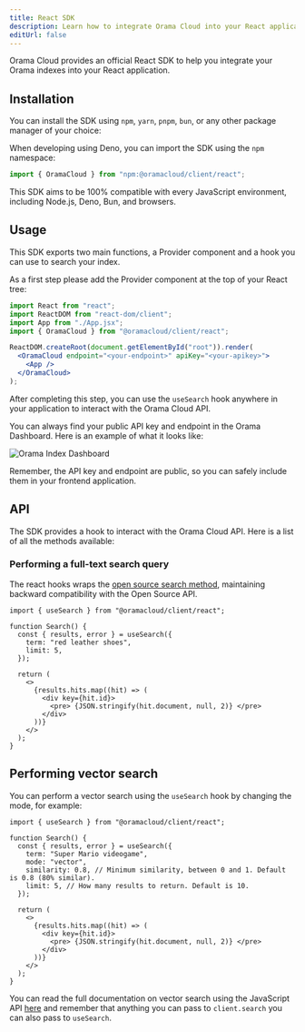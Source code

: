 ```yaml
---
title: React SDK
description: Learn how to integrate Orama Cloud into your React application.
editUrl: false
---
```



Orama Cloud provides an official React SDK to help you integrate your Orama indexes into your React application.

## Installation

You can install the SDK using `npm`, `yarn`, `pnpm`, `bun`, or any other package manager of your choice:

<Install pkg="@oramacloud/client" />

When developing using Deno, you can import the SDK using the `npm` namespace:

```typescript copy
import { OramaCloud } from "npm:@oramacloud/client/react";
```

This SDK aims to be 100% compatible with every JavaScript environment, including Node.js, Deno, Bun, and browsers.

## Usage

This SDK exports two main functions, a Provider component and a hook you can use to search your index.

As a first step please add the Provider component at the top of your React tree:

```jsx
import React from "react";
import ReactDOM from "react-dom/client";
import App from "./App.jsx";
import { OramaCloud } from "@oramacloud/client/react";

ReactDOM.createRoot(document.getElementById("root")).render(
  <OramaCloud endpoint="<your-endpoint>" apiKey="<your-apikey>">
    <App />
  </OramaCloud>
);
```

After completing this step, you can use the `useSearch` hook anywhere in your application to interact with the Orama Cloud API.

You can always find your public API key and endpoint in the Orama Dashboard. Here is an example of what it looks like:

<img
  src='/cloud/guides/javascript-sdk/orama-api-key.png'
  alt='Orama Index Dashboard'
/>

Remember, the API key and endpoint are public, so you can safely include them in your frontend application.

## API

The SDK provides a hook to interact with the Orama Cloud API. Here is a list of all the methods available:

### Performing a full-text search query

The react hooks wraps the [open source search method](/open-source/usage/search/introduction), maintaining backward compatibility with the Open Source API.

```tsx copy
import { useSearch } from "@oramacloud/client/react";

function Search() {
  const { results, error } = useSearch({
    term: "red leather shoes",
    limit: 5,
  });

  return (
    <>
      {results.hits.map((hit) => (
        <div key={hit.id}>
          <pre> {JSON.stringify(hit.document, null, 2)} </pre>
        </div>
      ))}
    </>
  );
}
```

## Performing vector search

You can perform a vector search using the `useSearch` hook by changing the mode, for example:

```tsx copy
import { useSearch } from "@oramacloud/client/react";

function Search() {
  const { results, error } = useSearch({
    term: "Super Mario videogame",
    mode: "vector",
    similarity: 0.8, // Minimum similarity, between 0 and 1. Default is 0.8 (80% similar).
    limit: 5, // How many results to return. Default is 10.
  });

  return (
    <>
      {results.hits.map((hit) => (
        <div key={hit.id}>
          <pre> {JSON.stringify(hit.document, null, 2)} </pre>
        </div>
      ))}
    </>
  );
}
```

You can read the full documentation on vector search using the JavaScript API [here](/cloud/performing-search/vector-search) and remember that anything you can pass to `client.search` you can also pass to `useSearch`.
